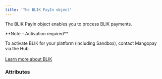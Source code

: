 ```yaml
---
title: 'The BLIK PayIn object'  
---
```


  

The BLIK PayIn object enables you to process BLIK payments.  

<Note>  
**Note – Activation required** 
  
To activate BLIK for your platform (including Sandbox), contact Mangopay via the Hub.  
</Note>  
<a href="#" class="btn Secondary normal">Learn more about BLIK</a>  

### Attributes  

<Id />  

<Tag1 />  

<CreationDate />  

<AuthorId2 />  

<DebitedFunds5 />  

<CreditedFunds5 />  

<Fees4 />  

<Status1 />  

<ResultCode />  

<ResultMessage />  

<ExecutionDate />  

<Type />  

<Nature />  

<CreditedWalletId1 />  

<PaymentType6 />  

<ExecutionType />  

<RedirectURL />  

<ReturnURL1 />  

<StatementDescriptor />  

<ProfilingAttemptReference />